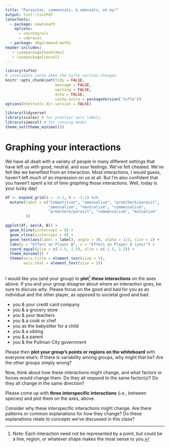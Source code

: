 ```yaml
---
title: "Parasites, commensals, & amensals, oh my!"
output: tint::tintPdf
latexfonts:
  - package: newtxmath
    options: 
      - cmintegrals
      - cmbraces
  - package: ebgaramond-maths
header-includes:
   - \usepackage{booktabs}
   - \usepackage{cancel}
---
```


```r
library(tufte)
# invalidate cache when the tufte version changes
knitr::opts_chunk$set(tidy = FALSE, 
                      message = FALSE, 
                      warning = FALSE,
                      echo = FALSE,
                      cache.extra = packageVersion('tufte'))
options(htmltools.dir.version = FALSE)
```

```r
library(tidyverse)
library(scales) # for prettier axis labels
library(simecol) # for running model 
theme_set(theme_minimal())
```

# Graphing your interactions
We have all dealt with a variety of people in many different settings that have left us with good, neutral, and sour feelings. We've felt cheated. We've felt like we benefited from an interaction. Most interactions, I would guess, haven't left much of an impression on us at all. But I'm also confident that you haven't spent a lot of time _graphing_ those interactions. Well, today is your lucky day!

```r
df <- expand_grid(A = -1:1, B = -1:1) %>% 
  mutate(label = c("Competition", "amensalism", "pred/herb/parasit",
                   "amensalism", "neutralism", "commensalism",
                   "pred/herb/parasit", "commensalism", "mutualism"
         ))

ggplot(df, aes(A, B)) + 
  geom_hline(yintercept = 0) + 
  geom_vline(xintercept = 0) + 
  geom_text(aes(label = label), angle = 30, alpha = 1/3, size = 2) + 
  labs(y = "Effect on Player B", x = "Effect on Player A (you)") +
  coord_equal(ylim = c(-1.5, 1.5), xlim = c(-1.5, 1.5)) +
  theme_minimal() + 
  theme(axis.title = element_text(size = 5), 
        axis.text = element_text(size = 5))
  
```

I would like you (and your group) to **plot**^[Note: Each interaction need not be represented by a point, but could be a line, region, or whatever shape makes the most sense to you.] **these  interactions** on the axes above. If you and your group disagree about where an interaction goes, be sure to discuss _why_. Please focus on the good and bad for you as an individual and the other player, as opposed to societal good and bad.

* you & your credit card company
* you & a grocery store
* you & your teachers
* you & a cook or chef
* you as the babysitter for a child
* you & a sibling
* you & a parent
* you & the Pullman City government

Please then **plot your group's points or regions on the whiteboard** with everyone else's. If there is variability among groups, why might that be? Are the other groups simply wrong?

Now, think about how these interactions might change, and what factors or forces would change them. Do they all respond to the same factor(s)? Do they all change in the same direction?

Please come up with **three interspecific interactions** (i.e., between species) and plot them on the axes, above. 

Consider why these interspecific interactions might change. Are there patterns or common explanations for how they change? Do these explanations relate to concepts we've discussed in this class?
